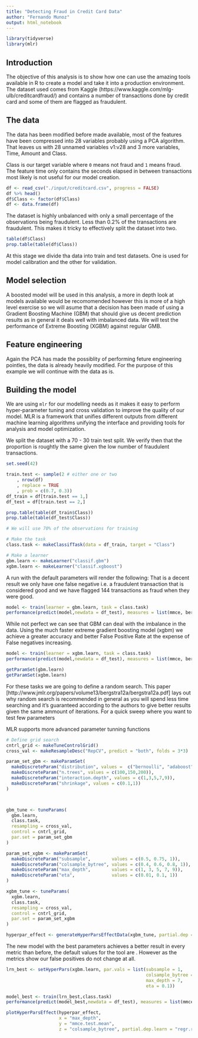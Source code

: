 ```yaml
---
title: "Detecting Fraud in Credit Card Data"
author: "Fernando Munoz"
output: html_notebook
---
```


```r
library(tidyverse)
library(mlr)
```


## Introduction

The objective of this analysis is to show how one can use the amazing tools available in R to create a model and take it into a production environment. The dataset used comes from Kaggle (https://www.kaggle.com/mlg-ulb/creditcardfraud/) and contains a number of transactions done by credit card and some of them are flagged as fraudulent.

## The data

The data has been modified before made available, most of the features have been compressed into 28 variables probably using a PCA algorithm. That leaves us with 28 unnamed variables v1:v28 and 3 more variables, Time, Amount and Class. 

Class is our target variable where `0` means not fraud and `1` means fraud. The feature time only contains the seconds elapsed in between transactions most likely is not useful for our model creation.

```r
df <- read_csv("./input/creditcard.csv", progress = FALSE)
df %>% head()
df$Class <- factor(df$Class)
df <- data.frame(df)
```

The dataset is highly unbalanced with only a small percentage of the observations being fraudulent. Less than 0.2% of the transactions are fraudulent. This makes it tricky to effectively split the dataset into two. 

```r
table(df$Class)
prop.table(table(df$Class))
```

At this stage we divide tha data into train and test datasets. One is used for model calibration and the other for validation.


## Model selection
A boosted model will be used in this analysis, a more in depth look at models available would be recomomended however this is more of a high level exercise so we will asume that a decision has been made of using a Gradient Boosting Machine (GBM) that should give us decent prediction results as in general it deals well with imbalanced data.
We will test the performance of Extreme Boosting (XGBM) against regular GMB.

## Feature engineering
Again the PCA has made the possiblity of performing feture engineering pointles, the data is already heavily modified. For the purpose of this example we will continue with the data as is.

## Building the model

We are using `mlr` for our modelling needs as it makes it easy to perform hyper-parameter tuning and cross validation to improve the quality of our model.
MLR is a framework that unifies different outputs from different machine learning algorithms unifying the interface and providing tools for analysis and model optimization.

We split the dataset with a 70 - 30 train test split. We verify then that the proportion is roughtly the same given the low number of fraudulent transactions.

```r
set.seed(42)

train.test <- sample(2 # either one or two
	, nrow(df)
	, replace = TRUE
	, prob = c(0.7, 0.3))
df_train = df[train.test == 1,]
df_test = df[train.test == 2,]

prop.table(table(df_train$Class))
prop.table(table(df_test$Class))
```


```r
# We will use 70% of the observations for training

# Make the task
class.task <- makeClassifTask(data = df_train, target = "Class")

# Make a learner
gbm.learn <- makeLearner("classif.gbm")
xgbm.learn <- makeLearner("classif.xgboost")
```

A run with the default parameters will render the following: 
That is a decent result we only have one false negative i.e. a fraudulent transaction that is considered good and we have flagged 144 transactions as fraud when they were good.

```r
model <- train(learner = gbm.learn, task = class.task)
performance(predict(model,newdata = df_test), measures = list(mmce, ber, acc, fn, fp, fnr,fpr, bac))
```

While not perfect we can see that GBM can deal with the imbalance in the data. Using the much faster extreme gradient boosting model (xgbm) we achieve a greater accuracy and better False Positive Rate at the expense of False negatives increasing.

```r
model <- train(learner = xgbm.learn, task = class.task)
performance(predict(model,newdata = df_test), measures = list(mmce, ber, acc, fn, fp, fnr,fpr, bac))
```

```r
getParamSet(gbm.learn)
getParamSet(xgbm.learn)
```

For these tasks we are going to define a random search. This paper [http://www.jmlr.org/papers/volume13/bergstra12a/bergstra12a.pdf] lays out why random search is recommended in general as you will spend less time searching and it's guaranteed according to the authors to give better results given the same ammount of iterations. For a quick sweep where you want to test few parameters 

MLR supports more advanced parameter tunning functions

```r
# Define grid search 
cntrl_grid <- makeTuneControlGrid()
cross_val <- makeResampleDesc("RepCV", predict = "both", folds = 3*3)

param_set_gbm <- makeParamSet(
  makeDiscreteParam("distribution", values =  c("bernoulli", "adaboost")),
  makeDiscreteParam("n.trees", values = c(100,150,200)),
  makeDiscreteParam("interaction.depth", values = c(1,3,5,7,9)),
  makeDiscreteParam("shrinkage", values = c(0.1,1))
)



gbm_tune <- tuneParams(
  gbm.learn,
  class.task,
  resampling = cross_val,
  control = cntrl_grid,
  par.set = param_set_gbm
)

```

```r
param_set_xgbm <- makeParamSet(
  makeDiscreteParam("subsample",        values = c(0.5, 0.75, 1)),
  makeDiscreteParam("colsample_bytree", values = c(0.4, 0.6, 0.8, 1)),
  makeDiscreteParam("max_depth",        values = c(1, 3, 5, 7, 9)),
  makeDiscreteParam("eta",              values = c(0.01, 0.1, 1))
)

xgbm_tune <- tuneParams(
  xgbm.learn,
  class.task,
  resampling = cross_val,
  control = cntrl_grid,
  par.set = param_set_xgbm
)
```

```r
hyperpar_effect <- generateHyperParsEffectData(xgbm_tune, partial.dep = TRUE)
```


The new model with the best parameters achieves a better result in every metric than before, the default values for the tool are . However as the metrics show our false positives do not change at all. 
```r
lrn_best <- setHyperPars(xgbm.learn, par.vals = list(subsample = 1,
                                                     colsample_bytree = 1,
                                                     max_depth = 7,
                                                     eta = 0.1))

model_best <- train(lrn_best,class.task)
performance(predict(model_best,newdata = df_test), measures = list(mmce, ber, acc, fn, fp, fnr,fpr, bac))

```

```r
plotHyperParsEffect(hyperpar_effect, 
                    x = "max_depth", 
                    y = "mmce.test.mean", 
                    z = "colsample_bytree", partial.dep.learn = "regr.randomForest" )
```

